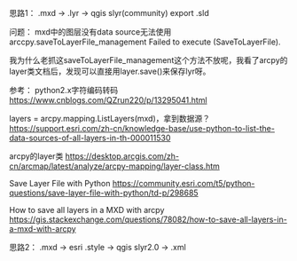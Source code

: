 
思路1：
.mxd  ->  .lyr -> qgis slyr(community) export .sld

问题：
mxd中的图层没有data source无法使用arccpy.saveToLayerFile_management Failed to execute (SaveToLayerFile).

我为什么老抓这saveToLayerFile_management这个方法不放呢，我看了arcpy的layer类文档后，发现可以直接用layer.save()来保存lyr呀。


参考：
python2.x字符编码转码 https://www.cnblogs.com/QZrun220/p/13295041.html  

layers = arcpy.mapping.ListLayers(mxd)，拿到数据源？  https://support.esri.com/zh-cn/knowledge-base/use-python-to-list-the-data-sources-of-all-layers-in-th-000011530  

arcpy的layer类  https://desktop.arcgis.com/zh-cn/arcmap/latest/analyze/arcpy-mapping/layer-class.htm

Save Layer File with Python   https://community.esri.com/t5/python-questions/save-layer-file-with-python/td-p/298685

How to save all layers in a MXD with arcpy   https://gis.stackexchange.com/questions/78082/how-to-save-all-layers-in-a-mxd-with-arcpy  



思路2：
.mxd -> esri .style  -> qgis slyr2.0 -> .xml
